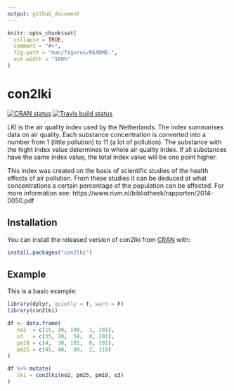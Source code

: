 ```yaml
---
output: github_document
---
```


<!-- README.md is generated from README.Rmd. Please edit that file -->

```r
knitr::opts_chunk$set(
  collapse = TRUE,
  comment = "#>",
  fig.path = "man/figures/README-",
  out.width = "100%"
)
```

# con2lki

<!-- badges: start -->
[![CRAN status](https://www.r-pkg.org/badges/version/con2lki)](https://CRAN.R-project.org/package=con2lki)
[![Travis build status](https://travis-ci.com/markbaas/con2lkiR.svg?branch=master)](https://travis-ci.com/markbaas/con2lkiR)
<!-- badges: end -->

LKI is the air quality index used by the Netherlands. The index summarises
data on air quality. Each substance concentration is converted into a
number from 1 (little pollution) to 11 (a lot of pollution). The substance
with the hight index value determines to whole air quality index. If all
substances have the same index value, the total index value will be one point 
higher.

This index was created on the basis of scientific studies of the health
effects of air pollution. From these studies it can be deduced at what
concentrations a certain percentage of the population can be affected.
For more information see: https://www.rivm.nl/bibliotheek/rapporten/2014-0050.pdf

## Installation

You can install the released version of con2lki from [CRAN](https://CRAN.R-project.org) with:

``` r
install.packages("con2lki")
```

## Example

This is a basic example:

```r
library(dplyr, quietly = T, warn = F)
library(con2lki)

df <- data.frame(
   no2  = c(15, 30, 100,  1, 201),
   o3   = c(35, 20,  58,  0, 201),
   pm10 = c(4,  30, 101,  0, 101),
   pm25 = c(45, 40,  99,  2, 110)
)

df %>% mutate(
   lki = con2lki(no2, pm25, pm10, o3)
)
```
